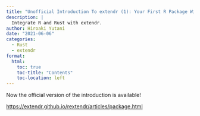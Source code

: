 ```yaml
---
title: "Unofficial Introduction To extendr (1): Your First R Package With Rust"
description: |
  Integrate R and Rust with extendr.
author: Hiroaki Yutani
date: "2021-06-06"
categories:
  - Rust
  - extendr
format:
  html:
    toc: true
    toc-title: "Contents"
    toc-location: left
---
```


Now the official version of the introduction is available!

<https://extendr.github.io/rextendr/articles/package.html>
